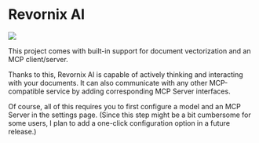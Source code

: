 # Revornix AI

![](https://qingyon-revornix-public.oss-cn-beijing.aliyuncs.com/images/202505142237714.png)

This project comes with built-in support for document vectorization and an MCP client/server.

Thanks to this, Revornix AI is capable of actively thinking and interacting with your documents.
It can also communicate with any other MCP-compatible service by adding corresponding MCP Server interfaces.

Of course, all of this requires you to first configure a model and an MCP Server in the settings page.
(Since this step might be a bit cumbersome for some users, I plan to add a one-click configuration option in a future release.)